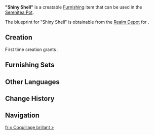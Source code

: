 {{Furnishing Infobox
|id             = 360439
|category       = Landscape
|subcategory    = Lighting
|quality        = 3
|adeptal_energy = 60
|load           = 115
|reduced_load   = 115
|description    = A rather unique streetlamp that can be found in [[Merusea Village]]. It has an Ash Wood branch for a pole. Some guests believe that [[Melusine]]s must have referenced seashells when building these lamps, while otherwise believe that crab claws were the source material, while the glowing objects within were akin to captured aquatic creatures. The latter guess sounded quite cruel, and thus did the "Shiny Shell" nickname gain favor in most cases.<br>In truth, the Melusines just wanted to add a waterproof covering atop the phosphorescent fruits that crowned the lamp...
|mention        = Melusine
|blueprint      = [[Tubby]]
}}
'''"Shiny Shell"''' is a creatable [[Furnishing]] item that can be used in the [[Serenitea Pot]].

The blueprint for "Shiny Shell" is obtainable from the [[Realm Depot]] for {{Item|Realm Currency|24|x=160}}.

==Creation==
First time creation grants {{Item|Trust|24|x=60}}.
{{Recipe
|type = Creation
|time = 14h
|Ash Wood = 8
|sort = Ash Wood
}}

==Furnishing Sets==
{{Craft Usage|type=Furnishing Set}}

==Other Languages==
{{Other Languages|default_hidden=1
|en      = "Shiny Shell"
|zhs     = 「亮亮贝壳」
|zhs_rm  = 
|zht     = 「亮亮貝殼」
|zht_rm  = 
|ja      = 「ぴかぴか貝殻」
|ja_rm   = "Pikapika Kaigara"
|ko      = 「반짝이는 조개」
|ko_rm   = 
|es      = Caracola brillante
|fr      = «&nbsp;Coquillage brillant&nbsp;»
|ru      = «Блестящие ракушки»
|th      = "เปลือกหอยเรืองรอง"
|th_rm   = 
|vi      = Vỏ Sò Lung Linh
|de      = „Leuchtemuschel“
|id      = "Kerang Mengkilap"
|pt      = "Carapaça Brilhante"
|tr      = "Parlak Kabuk"
|it      = Conchiglia scintillante
}}

==Change History==
{{Change History|4.2}}

==Navigation==
{{Furnishing Navbox|exterior}}

[[fr:« Coquillage brillant »]]